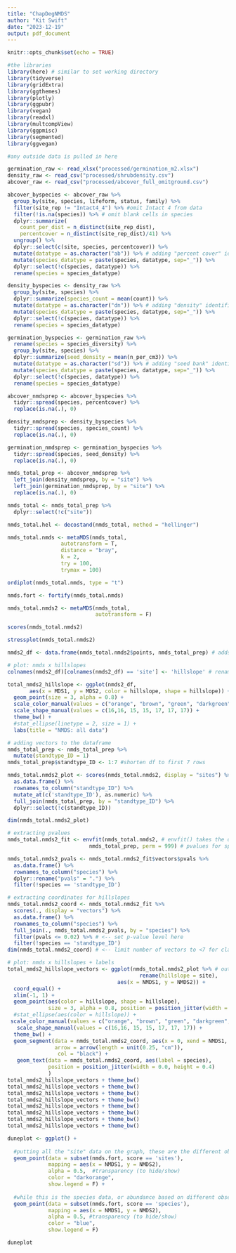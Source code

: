 ```yaml
---
title: "ChapDegNMDS"
author: "Kit Swift"
date: "2023-12-19"
output: pdf_document
---
```


```r
knitr::opts_chunk$set(echo = TRUE)

#the libraries
library(here) # similar to set working directory
library(tidyverse)
library(gridExtra)
library(ggthemes)
library(plotly)
library(ggpubr)
library(vegan)
library(readxl) 
library(multcompView) 
library(ggpmisc)
library(segmented)
library(ggvegan)
```


```r
#any outside data is pulled in here

germination_raw <- read_xlsx("processed/germination_m2.xlsx")
density_raw <- read_csv("processed/shrubdensity.csv")
abcover_raw <- read_csv("processed/abcover_full_omitground.csv")


```


```r
abcover_byspecies <- abcover_raw %>% 
  group_by(site, species, lifeform, status, family) %>% 
  filter(site_rep != "Intact4_4") %>% #omit Intact 4 from data
  filter(!is.na(species)) %>% # omit blank cells in species 
  dplyr::summarize(
    count_per_dist = n_distinct(site_rep_dist), 
    percentcover = n_distinct(site_rep_dist)/41) %>% 
  ungroup() %>%
  dplyr::select(c(site, species, percentcover)) %>% 
  mutate(datatype = as.character("ab")) %>% # adding "percent cover" identifier to species name
  mutate(species_datatype = paste(species, datatype, sep="_")) %>% 
  dplyr::select(!c(species, datatype)) %>% 
  rename(species = species_datatype)

density_byspecies <- density_raw %>% 
  group_by(site, species) %>% 
  dplyr::summarize(species_count = mean(count)) %>% 
  mutate(datatype = as.character("dn")) %>% # adding "density" identifier to species name
  mutate(species_datatype = paste(species, datatype, sep="_")) %>% 
  dplyr::select(!c(species, datatype)) %>% 
  rename(species = species_datatype)

germination_byspecies <- germination_raw %>%
  rename(species = species_diversity) %>%
  group_by(site, species) %>%
  dplyr::summarize(seed_density = mean(n_per_cm3)) %>% 
  mutate(datatype = as.character("sd")) %>% # adding "seed bank" identifier to species name
  mutate(species_datatype = paste(species, datatype, sep="_")) %>% 
  dplyr::select(!c(species, datatype)) %>% 
  rename(species = species_datatype)

abcover_nmdsprep <- abcover_byspecies %>%
  tidyr::spread(species, percentcover) %>% 
  replace(is.na(.), 0)

density_nmdsprep <- density_byspecies %>%
  tidyr::spread(species, species_count) %>% 
  replace(is.na(.), 0)

germination_nmdsprep <- germination_byspecies %>%
  tidyr::spread(species, seed_density) %>% 
  replace(is.na(.), 0)

nmds_total_prep <- abcover_nmdsprep %>%
  left_join(density_nmdsprep, by = "site") %>%
  left_join(germination_nmdsprep, by = "site") %>% 
  replace(is.na(.), 0) 

nmds_total <- nmds_total_prep %>%
  dplyr::select(!c("site"))
```

```r


nmds_total.hel <- decostand(nmds_total, method = "hellinger")

nmds_total.nmds <- metaMDS(nmds_total, 
                 autotransform = T,
                 distance = "bray",
                 k = 2,
                 try = 100,
                 trymax = 100)

ordiplot(nmds_total.nmds, type = "t")

nmds.fort <- fortify(nmds_total.nmds)
```

```r

nmds_total.nmds2 <- metaMDS(nmds_total, 
                            autotransform = F)

scores(nmds_total.nmds2)

stressplot(nmds_total.nmds2)

nmds2_df <- data.frame(nmds_total.nmds2$points, nmds_total_prep) # adds NMDS1 and NMDS2 values

# plot: nmds x hillslopes
colnames(nmds2_df)[colnames(nmds2_df) == 'site'] <- 'hillslope' # rename "site" to "hillslope"

total_nmds2_hillslope <- ggplot(nmds2_df, 
       aes(x = MDS1, y = MDS2, color = hillslope, shape = hillslope)) + # shape = site, color = site
  geom_point(size = 3, alpha = 0.8) +
  scale_color_manual(values = c("orange", "brown", "green", "darkgreen", "lightblue", "blue", "navy")) + #"gray0", "gray30", "gray60"
  scale_shape_manual(values = c(16,16, 15, 15, 17, 17, 17)) + 
  theme_bw() +
  #stat_ellipse(linetype = 2, size = 1) +
  labs(title = "NMDS: all data")

# adding vectors to the dataframe
nmds_total_prep <- nmds_total_prep %>% 
  mutate(standtype_ID = 1)
nmds_total_prep$standtype_ID <- 1:7 #shorten df to first 7 rows

nmds_total.nmds2_plot <- scores(nmds_total.nmds2, display = "sites") %>% 
  as.data.frame() %>% 
  rownames_to_column("standtype_ID") %>% 
  mutate_at(c('standtype_ID'), as.numeric) %>% 
  full_join(nmds_total_prep, by = "standtype_ID") %>%  
  dplyr::select(!c(standtype_ID)) 

dim(nmds_total.nmds2_plot)

# extracting pvalues
nmds_total.nmds2_fit <- envfit(nmds_total.nmds2, # envfit() takes the output of metaMDS() and the species matrix you created
                          nmds_total_prep, perm = 999) # pvalues for spp and stand, site, stand_core

nmds_total.nmds2_pvals <- nmds_total.nmds2_fit$vectors$pvals %>% 
  as.data.frame() %>% 
  rownames_to_column("species") %>% 
  dplyr::rename("pvals" = ".") %>% 
  filter(!species == 'standtype_ID')

# extracting coordinates for hillslopes
nmds_total.nmds2_coord <- nmds_total.nmds2_fit %>% 
  scores(., display = "vectors") %>% 
  as.data.frame() %>% 
  rownames_to_column("species") %>% 
  full_join(., nmds_total.nmds2_pvals, by = "species") %>% 
  filter(pvals <= 0.02) %>% # <-- set p-value level here
  filter(!species == 'standtype_ID')
dim(nmds_total.nmds2_coord) # <-- limit number of vectors to <7 for clarity

# plot: nmds x hillslopes + labels 
total_nmds2_hillslope_vectors <- ggplot(nmds_total.nmds2_plot %>% # output of scores()
                                          rename(hillslope = site), 
                                   aes(x = NMDS1, y = NMDS2)) +
  coord_equal() +
  xlim(-1, 1) +
  geom_point(aes(color = hillslope, shape = hillslope), 
             size = 3, alpha = 0.8, position = position_jitter(width = 0.1, height = 0.1)) + 
  #stat_ellipse(aes(color = hillslope)) +
 scale_color_manual(values = c("orange", "brown", "green", "darkgreen", "lightblue", "cornflowerblue", "blue")) + #"gray0",
   scale_shape_manual(values = c(16,16, 15, 15, 17, 17, 17)) + 
  theme_bw() +
  geom_segment(data = nmds_total.nmds2_coord, aes(x = 0, xend = NMDS1, y = 0, yend = NMDS2),
               arrow = arrow(length = unit(0.25, "cm")),
                col = "black") +
   geom_text(data = nmds_total.nmds2_coord, aes(label = species),  
             position = position_jitter(width = 0.0, height = 0.4)
             )
total_nmds2_hillslope_vectors + theme_bw()
total_nmds2_hillslope_vectors + theme_bw()
total_nmds2_hillslope_vectors + theme_bw()
total_nmds2_hillslope_vectors + theme_bw()
total_nmds2_hillslope_vectors + theme_bw()
total_nmds2_hillslope_vectors + theme_bw()
total_nmds2_hillslope_vectors + theme_bw()
total_nmds2_hillslope_vectors + theme_bw()
```

```r

duneplot <- ggplot() + 
  
  #putting all the "site" data on the graph, these are the different observations
  geom_point(data = subset(nmds.fort, score == 'sites'),
             mapping = aes(x = NMDS1, y = NMDS2),
             alpha = 0.5,  #transparency (to hide/show)
             color = "darkorange",
             show.legend = F) +
  
  #while this is the species data, or abundance based on different observations. 
  geom_point(data = subset(nmds.fort, score == 'species'), 
             mapping = aes(x = NMDS1, y = NMDS2),
             alpha = 0.5, #transparency (to hide/show)
             color = "blue",
             show.legend = F) 

duneplot





```

